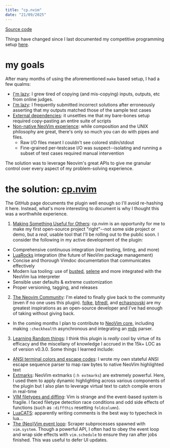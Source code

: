 ```yaml
---
title: "cp.nvim"
date: "21/09/2025"
---
```


[Source code](https://git.barrettruth.com)

Things have changed since I last documented my competitive programming setup [here](https://barrettruth.com/posts/software/my-cp-setup.html).

# my goals

After many months of using the aforementioned `make` based setup, I had a few qualms:

- <u>I'm lazy</u>: I grew tired of copying (and mis-copying) inputs, outputs, etc from online judges.
- <u>I'm lazy</u>: I frequently submitted incorrect solutions after erroneously asserting that my outputs matched those of the sample test cases
- <u>External dependencies</u>: it unsettles me that my bare-bones setup required copy-pasting an entire suite of scripts
- <u>Non-native NeoVim experience</u>: while composition and the UNIX philosophy are great, there's only so much you can do with pipes and files.
     - Raw I/O files meant I couldn't see colored stdin/stdout
     - Fine-grained per-testcase I/O was suspect--isolating and running a subset of test cases required manual intervention

The solution was to leverage Neovim's great APIs to give me granular control over every aspect of my problem-solving experience.

# the solution: [cp.nvim](http://localhost:4321/posts/software/my-cp-setup.html)

The GitHub page documents the plugin well enough so I'll avoid re-hashing it here. Instead, what's more interesting to document is why I thought this was a worthwhile experience.

1. <u>Making Something Useful for Others</u>: cp.nvim is an opportunity for me to make my first open-source project "right"--not some side project or demo, but a *real*, usable tool that I'll be rolling out to the public soon. I consider the following in my active development of the plugin:

- Comprehensive continuous integration (*real* testing, linting, and more)
- [LuaRocks](https://luarocks.org/) integration (the future of NeoVim package management)
- Concise and thorough Vimdoc documentation that communicates effectively
- Modern lua tooling: use of [busted](https://lunarmodules.github.io/busted/), [selene](https://kampfkarren.github.io/selene/) and more integrated with the NeoVim lua interpreter
- Sensible user defaults & extreme customization
- Proper versioning, tagging, and releases

2. <u>The Neovim Community</u>: I'm elated to finally give back to the community (even if no one uses this plugin). [folke](https://github.com/folke), [bfredl](https://github.com/bfredl), and [echasnovski](https://github.com/echasnovski) are my greatest inspirations as an open-source developer and I've had enough of taking without giving back.
- In the coming months I plan to contribute to [NeoVim core](https://github.com/neovim/neovim), including making `:checkhealth` asynchronous and integrating an [mdx](https://mdxjs.com/) parser.

3. <u>Learning Random things</u>: I think this plugin is *really* cool by virtue of its efficacy and the miscellany of knowledge I accrued in the 15k+ LOC as of version v0.3.0. Some things I learned include:

- <u>ANSI terminal colors and escape codes</u>: I wrote my own stateful ANSI escape sequence parser to map raw bytes to native NeoVim highlighted text
- <u>Extmarks</u>: NeoVim extmarks (`:h extmarks`) are extremely powerful. Here, I used them to apply dynamic highlighting across various components of the plugin but I also plan to leverage virtual text to catch compile errors in real-time
- <u>VIM filetypes and diffing</u>: Vim is strange and the event-based system is fragile. I faced filetype detection race conditions and odd side effects of functions (such as `:diffthis` resetting `foldcolumn`).
- <u>[LuaCATS](https://github.com/LuaCATS)</u>: apparently writing comments is the best way to typecheck in lua...
- <u>The (Neo)Vim event loop</u>: Scraper subprocesses spawned with `vim.system`. Though a powerful API, I often had to obey the event loop and wrap side effects with `vim.schedule` to ensure they ran after jobs finished. This was useful to defer UI updates.
